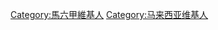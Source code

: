 {{Topicon
|image=Coat of arms of Malacca.svg
|size=25px
|alt=这位用户是马六甲人
|link=分类:馬六甲維基人
}}
{{Userbox
  |border-c = black
  |border-s = 1
  |id-c     = white
  |id-s     = 9
  |id-fc    = #ffffff
  |info-s   = 9
  |info-fc  = #000000
  |info-c   = #ffffff
  |id       = [[File:Flag_of_Malacca.svg|80px]]
  |info     = '''這名用戶是[[馬六甲|<span style= color:#FF0000>馬六甲</span>]]人或现居住于马六甲。'''
}}

[[Category:馬六甲維基人]]
[[Category:马来西亚维基人]]